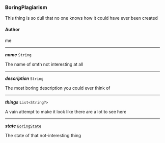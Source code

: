 


### BoringPlagiarism



This thing is so dull that no one knows how it could have ever been created



#### Author



me



---

***name*** `String`

The name of smth not interesting at all



---

***description*** `String`

The most boring description you could ever think of



---

***things*** `List<String?>`

A vain attempt to make it look like there are a lot to see here



---

***state*** [`BoringState`](/docs/boringpage--page#boringstate)

The state of that not-interesting thing


